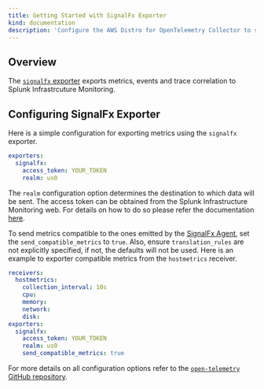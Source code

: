 ```yaml
---
title: Getting Started with SignalFx Exporter
kind: documentation
description: 'Configure the AWS Distro for OpenTelemetry Collector to send metrics, events and trace correlation to Splunk Infrastructure Monitoring'
---
```


## Overview

The [`signalfx` exporter](https://github.com/open-telemetry/opentelemetry-collector-contrib/tree/master/exporter/signalfxexporter) exports metrics, events and trace correlation to Splunk Infrastrcuture Monitoring.

## Configuring SignalFx Exporter

Here is a simple configuration for exporting metrics using the `signalfx` exporter.

```yaml
exporters:
  signalfx:
    access_token: YOUR_TOKEN
    realm: us0
```

The `realm` configuration option determines the destination to which data will be sent. The access token can be obtained from the Splunk Infrastructure Monitoring web. For details on how to do so please refer the documentation [here](https://docs.signalfx.com/en/latest/admin-guide/tokens.html#access-tokens).

To send metrics compatible to the ones emitted by the [SignalFx Agent](https://github.com/signalfx/signalfx-agent/), set the `send_compatible_metrics` to `true`. Also, ensure `translation_rules` are not explicitly specified, if not, the defaults will not be used. Here is an example to exporter compatible metrics from the `hostmetrics` receiver.

```yaml
receivers:
  hostmetrics:
    collection_interval: 10s
    cpu:
    memory:
    network:
    disk:
exporters:
  signalfx:
    access_token: YOUR_TOKEN
    realm: us0
    send_compatible_metrics: true
```

For more details on all configuration options refer to the [`open-telemetry` GitHub repository](https://github.com/open-telemetry/opentelemetry-collector-contrib/tree/master/exporter/signalfxexporter).
